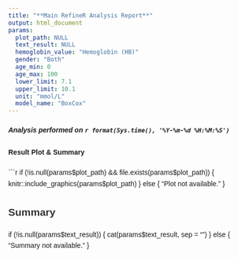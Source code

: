```yaml
---
title: "**Main RefineR Analysis Report**"
output: html_document
params:
  plot_path: NULL
  text_result: NULL
  hemoglobin_value: "Hemoglobin (HB)"
  gender: "Both"
  age_min: 0
  age_max: 100
  lower_limit: 7.1
  upper_limit: 10.1
  unit: "mmol/L"
  model_name: "BoxCox"
---
```


<style>
body {
  font-family: Helvetica;
  line-height: 1.6;
}
h1, h2, h3 {
  color: #333;
}
.summary {
  background-color: #f5f5f5;
  border: 1px solid #ddd;
  padding: 15px;
  border-radius: 5px;
  white-space: pre-wrap; /* Ensures line breaks are respected */
}
</style>


##### *Analysis performed on `r format(Sys.time(), '%Y-%m-%d %H:%M:%S')`*

#### Result Plot & Summary

```r
if (!is.null(params$plot_path) && file.exists(params$plot_path)) {
  knitr::include_graphics(params$plot_path)
} else {
  "Plot not available."
}

## Summary
if (!is.null(params$text_result)) {
  cat(params$text_result, sep = "\n")
} else {
  "Summary not available."
}
